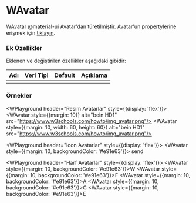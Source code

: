 
# WAvatar

WAvatar @material-ui Avatar'dan türetilmiştir.
Avatar'un propertylerine erişmek için [tıklayın](https://material-ui.com/api/avatar/).

### Ek Özellikler

Eklenen ve değiştirilen özellikler aşağıdaki gibidir:

| Adı                 | Veri Tipi                                                     | Default | Açıklama                                        |
|:--------------------|:--------------------------------------------------------------|:--------|:------------------------------------------------|
|                     |                                                               |         |                                                 |


### Örnekler

<WPlayground header="Resim Avatarlar" style={{display: 'flex'}}>
<WAvatar 
  style={{margin: 10}}
  alt="bein HD1" 
  src="https://www.w3schools.com/howto/img_avatar.png"/>
<WAvatar 
  style={{margin: 10, width: 60, height: 60}}
  alt="bein HD1" 
  src="https://www.w3schools.com/howto/img_avatar.png"/>
</WPlayground><br/>

<WPlayground header="Icon Avatarlar" style={{display: 'flex'}}>
<WAvatar style={{margin: 10, backgroundColor: '#e91e63'}}>
  <WIcon>send</WIcon>
</WAvatar>
</WPlayground><br/>

<WPlayground header="Harf Avatarlar" style={{display: 'flex'}}>
<WAvatar style={{margin: 10, backgroundColor: '#e91e63'}}>W</WAvatar>
<WAvatar style={{margin: 10, backgroundColor: '#e91e63'}}>F</WAvatar>
<WAvatar style={{margin: 10, backgroundColor: '#e91e63'}}>A</WAvatar>
<WAvatar style={{margin: 10, backgroundColor: '#e91e63'}}>C</WAvatar>
<WAvatar style={{margin: 10, backgroundColor: '#e91e63'}}>E</WAvatar>
</WPlayground><br/>
